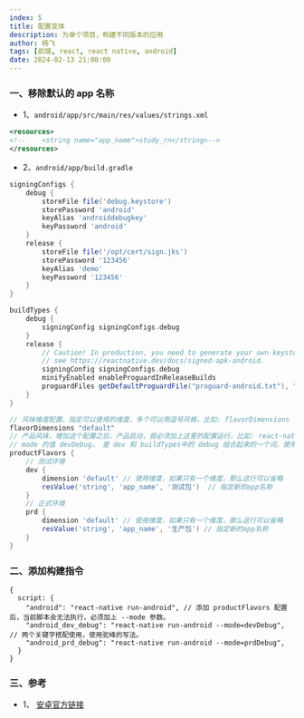 ```yaml
---
index: 5
title: 配置变体
description: 为单个项目，构建不同版本的应用
author: 杨飞
tags: [前端, react, react native, android]
date: 2024-02-13 21:00:00
---
```


### 一、移除默认的 app 名称

- 1、`android/app/src/main/res/values/strings.xml`

```xml
<resources>
<!--    <string name="app_name">study_rn</string>-->
</resources>
```

- 2、`android/app/build.gradle`

```gradle
signingConfigs {
    debug {
        storeFile file('debug.keystore')
        storePassword 'android'
        keyAlias 'androiddebugkey'
        keyPassword 'android'
    }
    release {
        storeFile file('/opt/cert/sign.jks')
        storePassword '123456'
        keyAlias 'demo'
        keyPassword '123456'
    }
}

buildTypes {
    debug {
        signingConfig signingConfigs.debug
    }
    release {
        // Caution! In production, you need to generate your own keystore file.
        // see https://reactnative.dev/docs/signed-apk-android.
        signingConfig signingConfigs.debug
        minifyEnabled enableProguardInReleaseBuilds
        proguardFiles getDefaultProguardFile("proguard-android.txt"), "proguard-rules.pro"
    }
}

// 风味维度配置，指定可以使用的维度，多个可以用逗号风格，比如: flavorDimensions "region", "tier"
flavorDimensions "default"
// 产品风味，增加这个配置之后，产品启动，就必须加上这里的配置运行，比如: react-native run-android --mode=devDebug
// mode 的值 devDebug， 是 dev 和 buildTypes中的 debug 组合起来的一个词，使用驼峰写法。
productFlavors {
    // 测试环境
    dev {
        dimension 'default' // 使用维度，如果只有一个维度，那么这行可以省略
        resValue('string', 'app_name', '测试包')  // 指定新的app名称
    }
    // 正式环境
    prd {
        dimension 'default' // 使用维度，如果只有一个维度，那么这行可以省略
        resValue('string', 'app_name', '生产包') // 指定新的app名称
    }
}
```

### 二、添加构建指令

```
{
  script: {
    "android": "react-native run-android", // 添加 productFlavors 配置后，当前脚本会无法执行，必须加上 --mode 参数。
    "android_dev_debug": "react-native run-android --mode=devDebug",  // 两个关键字搭配使用，使用驼峰的写法。
    "android_prd_debug": "react-native run-android --mode=prdDebug",
  }
}
```

### 三、参考

- 1、 [安卓官方链接](https://developer.android.com/build/build-variants?spm=wolai.workspace.0.0.33df49adTe3ySV&hl=zh-cn#product-flavors)
